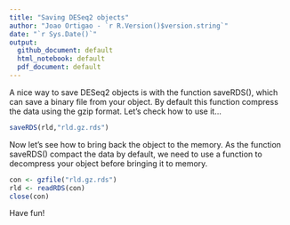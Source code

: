 ```yaml
---
title: "Saving DESeq2 objects"
author: "Joao Ortigao - `r R.Version()$version.string`"
date: "`r Sys.Date()`"
output:
  github_document: default
  html_notebook: default
  pdf_document: default
---
```


A nice way to save DESeq2 objects is with the function saveRDS(), which can save
a binary file from your object. By default this function compress the data using
the gzip format. Let's check how to use it...

```r

saveRDS(rld,"rld.gz.rds")

```

Now let's see how to bring back the object to the memory. As the function 
saveRDS() compact the data by default, we need to use a function to decompress
your object before bringing it to memory.

```r

con <- gzfile("rld.gz.rds")
rld <- readRDS(con)
close(con)

```

Have fun!
